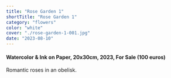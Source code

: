 ```yaml
---
title: "Rose Garden 1"
shortTitle: "Rose Garden 1"
category: "flowers"
color: "white"
cover: "./rose-garden-1-001.jpg"
date: "2023-08-10"
---
```

    
#### Watercolor & Ink on Paper, 20x30cm, 2023, For Sale (100 euros)
    
Romantic roses in an obelisk.